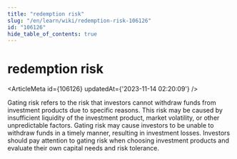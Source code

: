 ```yaml
---
title: "redemption risk"
slug: "/en/learn/wiki/redemption-risk-106126"
id: "106126"
hide_table_of_contents: true
---
```



# redemption risk

<ArticleMeta id={106126} updatedAt={'2023-11-14 02:20:09'} />
<div className='border-solid border-b border-t-0 my-4 border-[var(--ifm-color-gray-300)]' />

Gating risk refers to the risk that investors cannot withdraw funds from investment products due to specific reasons. This risk may be caused by insufficient liquidity of the investment product, market volatility, or other unpredictable factors. Gating risk may cause investors to be unable to withdraw funds in a timely manner, resulting in investment losses. Investors should pay attention to gating risk when choosing investment products and evaluate their own capital needs and risk tolerance.
